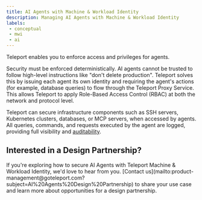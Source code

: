 ```yaml
---
title: AI Agents with Machine & Workload Identity
description: Managing AI Agents with Machine & Workload Identity
labels:
 - conceptual
 - mwi
 - ai
---
```


Teleport enables you to enforce access and privileges for agents.

Security must be enforced deterministically. AI agents cannot be trusted to follow high-level instructions like "don't delete production". 
Teleport solves this by issuing each agent its own identity and requiring the agent's actions (for example, database queries) to flow through the Teleport Proxy Service. 
This allows Teleport to apply Role-Based Access Control (RBAC) at both the network and protocol level.

Teleport can secure infrastructure components such as SSH servers, Kubernetes clusters, databases, or MCP servers, when accessed by agents. 
All queries, commands, and requests executed by the agent are logged, providing full visibility and [auditability](../reference/deployment/monitoring/audit.mdx).

## Interested in a Design Partnership?

<Admonition type="tip" title="Exploring AI Agents with MWI?">
If you're exploring how to secure AI Agents with Teleport Machine & Workload Identity, we'd love to hear from you. 
[Contact us](mailto:product-management@goteleport.com?subject=AI%20Agents%20Design%20Partnership) to share your use case and learn more about opportunities for a design partnership.
</Admonition>

